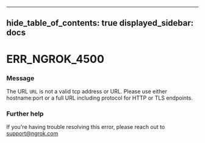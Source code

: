 

---
hide_table_of_contents: true
displayed_sidebar: docs
---


# ERR_NGROK_4500

### Message
The URL `URL` is not a valid tcp address or URL.  Please use either hostname:port or a full URL including protocol for HTTP or TLS endpoints.

<ErrorDetails error="err_ngrok_4500" />



### Further help
If you're having trouble resolving this error, please reach out to [support@ngrok.com](mailto:support@ngrok.com?subject=Help%20with%20ERR_NGROK_4500)

